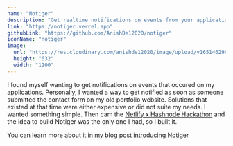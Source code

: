 ```yaml
---
name: "Notiger"
description: "Get realtime notifications on events from your application"
link: "https://notiger.vercel.app"
githubLink: "https://github.com/AnishDe12020/notiger"
iconName: "notiger"
image:
  url: "https://res.cloudinary.com/anishde12020/image/upload/v1651462990/Blogfolio/og2_onx91e.png"
  height: "632"
  width: "1200"
---
```


I found myself wanting to get notifications on events that occured on my applications. Personally, I wanted a way to get notified as soon as someone submitted the contact form on my old portfolio website. Solutions that existed at that time were either expensive or did not suite my needs. I wanted something simple. Then cam the [Netlify x Hashnode Hackathon](https://townhall.hashnode.com/netlify-hackathon) and the idea to build Notiger was the only one I had, so I built it.

You can learn more about it [in my blog post introducing Notiger](https://blog.anishde.dev/notiger-get-realtime-notifications-on-events-from-your-application)
